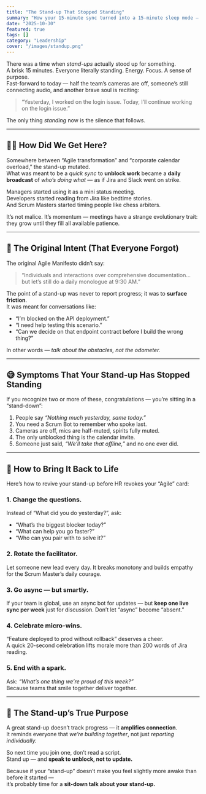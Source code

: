 ```yaml
---
title: "The Stand-up That Stopped Standing"
summary: "How your 15-minute sync turned into a 15-minute sleep mode — and how to wake it up again."
date: "2025-10-30"
featured: true
tags: []
category: "Leadership"
cover: "/images/standup.png"
---
```


There was a time when *stand-ups* actually stood up for something.  
A brisk 15 minutes. Everyone literally standing. Energy. Focus. A sense of purpose.  
Fast-forward to today — half the team’s cameras are off, someone’s still connecting audio, and another brave soul is reciting:  
> “Yesterday, I worked on the login issue. Today, I’ll continue working on the login issue.”  

The only thing *standing* now is the silence that follows.  

---

## 🧍‍♂️ How Did We Get Here?

Somewhere between “Agile transformation” and “corporate calendar overload,” the stand-up mutated.  
What was meant to be a *quick sync* to **unblock work** became a **daily broadcast** of *who’s doing what* — as if Jira and Slack went on strike.  

Managers started using it as a mini status meeting.  
Developers started reading from Jira like bedtime stories.  
And Scrum Masters started timing people like chess arbiters.  

It’s not malice. It’s momentum — meetings have a strange evolutionary trait: they grow until they fill all available patience.

---

## 🧩 The Original Intent (That Everyone Forgot)

The original Agile Manifesto didn’t say:  
> “Individuals and interactions over comprehensive documentation... but let’s still do a daily monologue at 9:30 AM.”

The point of a stand-up was never to report progress; it was to **surface friction**.  
It was meant for conversations like:
- “I’m blocked on the API deployment.”  
- “I need help testing this scenario.”  
- “Can we decide on that endpoint contract before I build the wrong thing?”  

In other words — *talk about the obstacles, not the odometer.*

---

## 😅 Symptoms That Your Stand-up Has Stopped Standing

If you recognize two or more of these, congratulations — you’re sitting in a “stand-down”:

1. People say *“Nothing much yesterday, same today.”*  
2. You need a Scrum Bot to remember who spoke last.  
3. Cameras are off, mics are half-muted, spirits fully muted.  
4. The only unblocked thing is the calendar invite.  
5. Someone just said, *“We’ll take that offline,”* and no one ever did.  

---

## 🧠 How to Bring It Back to Life

Here’s how to revive your stand-up before HR revokes your “Agile” card:

### 1. Change the questions.
Instead of “What did you do yesterday?”, ask:
- “What’s the biggest blocker today?”
- “What can help you go faster?”
- “Who can you pair with to solve it?”

### 2. Rotate the facilitator.
Let someone new lead every day. It breaks monotony and builds empathy for the Scrum Master’s daily courage.

### 3. Go async — but smartly.
If your team is global, use an async bot for updates — but **keep one live sync per week** just for discussion. Don’t let “async” become “absent.”

### 4. Celebrate micro-wins.
“Feature deployed to prod without rollback” deserves a cheer.  
A quick 20-second celebration lifts morale more than 200 words of Jira reading.

### 5. End with a spark.
Ask: *“What’s one thing we’re proud of this week?”*  
Because teams that smile together deliver together.

---

## 🚀 The Stand-up’s True Purpose

A great stand-up doesn’t track progress — it **amplifies connection**.  
It reminds everyone that *we’re building together*, not just *reporting individually.*  

So next time you join one, don’t read a script.  
Stand up — and **speak to unblock, not to update.**  

Because if your “stand-up” doesn’t make you feel slightly more awake than before it started —  
it’s probably time for a **sit-down talk about your stand-up.**
